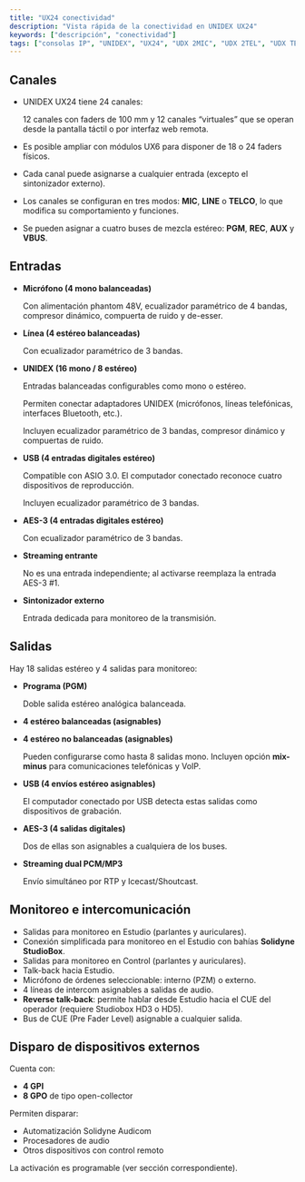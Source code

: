 ```yaml
---
title: "UX24 conectividad"
description: "Vista rápida de la conectividad en UNIDEX UX24"
keywords: ["descripción", "conectividad"]
tags: ["consolas IP", "UNIDEX", "UX24", "UDX 2MIC", "UDX 2TEL", "UDX TEL+BT", "UDX-USB"]
---
```


## Canales

- UNIDEX UX24 tiene 24 canales:

  12 canales con faders de 100 mm y 12 canales “virtuales” que se operan desde la pantalla táctil o por interfaz web remota.
- Es posible ampliar con módulos UX6 para disponer de 18 o 24 faders físicos.
- Cada canal puede asignarse a cualquier entrada (excepto el sintonizador externo).
- Los canales se configuran en tres modos: **MIC**, **LINE** o **TELCO**, lo que modifica su comportamiento y funciones.
- Se pueden asignar a cuatro buses de mezcla estéreo: **PGM**, **REC**, **AUX** y **VBUS**.

## Entradas

- **Micrófono (4 mono balanceadas)**

  Con alimentación phantom 48V, ecualizador paramétrico de 4 bandas, compresor dinámico, compuerta de ruido y de-esser.
- **Línea (4 estéreo balanceadas)**

  Con ecualizador paramétrico de 3 bandas.
- **UNIDEX (16 mono / 8 estéreo)**

  Entradas balanceadas configurables como mono o estéreo.

  Permiten conectar adaptadores UNIDEX (micrófonos, líneas telefónicas, interfaces Bluetooth, etc.).

  Incluyen ecualizador paramétrico de 3 bandas, compresor dinámico y compuertas de ruido.
- **USB (4 entradas digitales estéreo)**

  Compatible con ASIO 3.0. El computador conectado reconoce cuatro dispositivos de reproducción.

  Incluyen ecualizador paramétrico de 3 bandas.
- **AES-3 (4 entradas digitales estéreo)**

  Con ecualizador paramétrico de 3 bandas.
- **Streaming entrante**

  No es una entrada independiente; al activarse reemplaza la entrada AES-3 #1.
- **Sintonizador externo**

  Entrada dedicada para monitoreo de la transmisión.

## Salidas

Hay 18 salidas estéreo y 4 salidas para monitoreo:

- **Programa (PGM)**

  Doble salida estéreo analógica balanceada.
- **4 estéreo balanceadas (asignables)**
- **4 estéreo no balanceadas (asignables)**

  Pueden configurarse como hasta 8 salidas mono. Incluyen opción **mix-minus** para comunicaciones telefónicas y VoIP.
- **USB (4 envíos estéreo asignables)**

  El computador conectado por USB detecta estas salidas como dispositivos de grabación.
- **AES-3 (4 salidas digitales)**

  Dos de ellas son asignables a cualquiera de los buses.
- **Streaming dual PCM/MP3**

  Envío simultáneo por RTP y Icecast/Shoutcast.

## Monitoreo e intercomunicación

- Salidas para monitoreo en Estudio (parlantes y auriculares).
- Conexión simplificada para monitoreo en el Estudio con bahías **Solidyne StudioBox**.
- Salidas para monitoreo en Control (parlantes y auriculares).
- Talk-back hacia Estudio.
- Micrófono de órdenes seleccionable: interno (PZM) o externo.
- 4 líneas de intercom asignables a salidas de audio.
- **Reverse talk-back**: permite hablar desde Estudio hacia el CUE del operador (requiere Studiobox HD3 o HD5).
- Bus de CUE (Pre Fader Level) asignable a cualquier salida.

## Disparo de dispositivos externos

Cuenta con:

- **4 GPI**
- **8 GPO** de tipo open-collector

Permiten disparar:

- Automatización Solidyne Audicom
- Procesadores de audio
- Otros dispositivos con control remoto

La activación es programable (ver sección correspondiente).